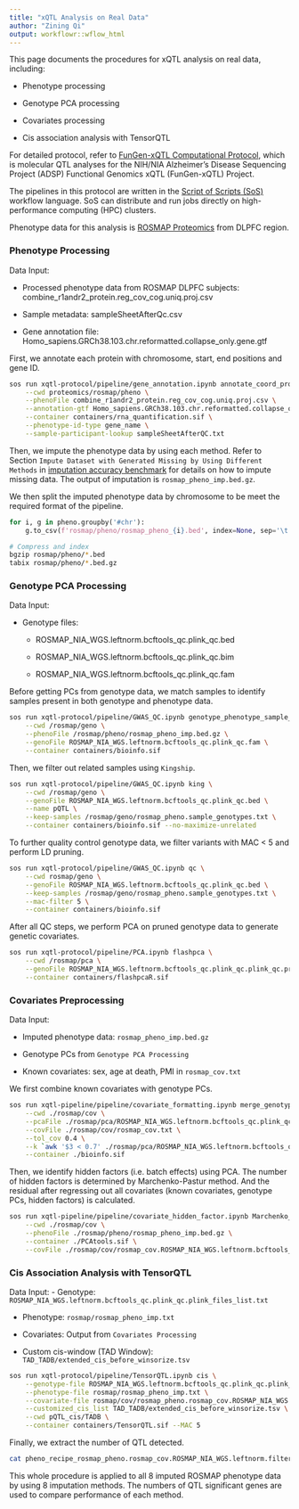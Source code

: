 ```yaml
---
title: "xQTL Analysis on Real Data"
author: "Zining Qi"
output: workflowr::wflow_html
---
```


This page documents the procedures for xQTL analysis on real data, including:

- Phenotype processing

- Genotype PCA processing

- Covariates processing

- Cis association analysis with TensorQTL

For detailed protocol, refer to [FunGen-xQTL Computational Protocol](https://github.com/StatFunGen/xqtl-protocol), which is molecular QTL analyses for the NIH/NIA Alzheimer's Disease Sequencing Project (ADSP) Functional Genomics xQTL (FunGen-xQTL) Project.

The pipelines in this protocol are written in the [Script of Scripts (SoS)](https://vatlab.github.io/sos-docs/) workflow language. SoS can distribute and run jobs directly on high-performance computing (HPC) clusters. 

Phenotype data for this analysis is [ROSMAP Proteomics](https://www.nature.com/articles/s41591-020-0815-6#Abs1) from DLPFC region. 

### Phenotype Processing

Data Input:

- Processed phenotype data from ROSMAP DLPFC subjects: combine_r1andr2_protein.reg_cov_cog.uniq.proj.csv

- Sample metadata: sampleSheetAfterQc.csv

- Gene annotation file: Homo_sapiens.GRCh38.103.chr.reformatted.collapse_only.gene.gtf


First, we annotate each protein with chromosome, start, end positions and gene ID.

```bash
sos run xqtl-protocol/pipeline/gene_annotation.ipynb annotate_coord_protein \
    --cwd proteomics/rosmap/pheno \
    --phenoFile combine_r1andr2_protein.reg_cov_cog.uniq.proj.csv \
    --annotation-gtf Homo_sapiens.GRCh38.103.chr.reformatted.collapse_only.gene.gtf \
    --container containers/rna_quantification.sif \
    --phenotype-id-type gene_name \
    --sample-participant-lookup sampleSheetAfterQC.txt
```

Then, we impute the phenotype data by using each method. Refer to Section `Impute Dataset with Generated Missing by Using Different Methods` in [imputation accuracy benchmark](https://zq2209.github.io/omics-imputation-paper/imputation_accuracy_benchmark.html) for details on how to impute missing data. The output of imputation is `rosmap_pheno_imp.bed.gz`.

We then split the imputed phenotype data by chromosome to be meet the required format of the pipeline. 

```python
for i, g in pheno.groupby('#chr'):
    g.to_csv(f'rosmap/pheno/rosmap_pheno_{i}.bed', index=None, sep='\t')
```


```bash
# Compress and index
bgzip rosmap/pheno/*.bed
tabix rosmap/pheno/*.bed.gz
```  


### Genotype PCA Processing

Data Input:

- Genotype files:

  - ROSMAP_NIA_WGS.leftnorm.bcftools_qc.plink_qc.bed

  - ROSMAP_NIA_WGS.leftnorm.bcftools_qc.plink_qc.bim

  - ROSMAP_NIA_WGS.leftnorm.bcftools_qc.plink_qc.fam
  

Before getting PCs from genotype data, we match samples to identify samples present in both genotype and phenotype data.

```bash
sos run xqtl-protocol/pipeline/GWAS_QC.ipynb genotype_phenotype_sample_overlap \
    --cwd /rosmap/geno \
    --phenoFile /rosmap/pheno/rosmap_pheno_imp.bed.gz \
    --genoFile ROSMAP_NIA_WGS.leftnorm.bcftools_qc.plink_qc.fam \
    --container containers/bioinfo.sif 
```

Then, we filter out related samples using `Kingship`. 

```bash
sos run xqtl-protocol/pipeline/GWAS_QC.ipynb king \
    --cwd /rosmap/geno \
    --genoFile ROSMAP_NIA_WGS.leftnorm.bcftools_qc.plink_qc.bed \
    --name pQTL \
    --keep-samples /rosmap/geno/rosmap_pheno.sample_genotypes.txt \
    --container containers/bioinfo.sif --no-maximize-unrelated
```

To further quality control genotype data, we filter variants with MAC < 5 and perform LD pruning.

```bash
sos run xqtl-protocol/pipeline/GWAS_QC.ipynb qc \
    --cwd rosmap/geno \
    --genoFile ROSMAP_NIA_WGS.leftnorm.bcftools_qc.plink_qc.bed \
    --keep-samples /rosmap/geno/rosmap_pheno.sample_genotypes.txt \
    --mac-filter 5 \
    --container containers/bioinfo.sif
```


After all QC steps, we perform PCA on pruned genotype data to generate genetic covariates.

```bash
sos run xqtl-protocol/pipeline/PCA.ipynb flashpca \
    --cwd /rosmap/pca \
    --genoFile ROSMAP_NIA_WGS.leftnorm.bcftools_qc.plink_qc.plink_qc.prune.bed \
    --container containers/flashpcaR.sif
```

### Covariates Preprocessing

Data Input: 

- Imputed phenotype data: `rosmap_pheno_imp.bed.gz`

- Genotype PCs from `Genotype PCA Processing`

- Known covariates: sex, age at death, PMI in `rosmap_cov.txt`

We first combine known covariates with genotype PCs.

```bash
sos run xqtl-pipeline/pipeline/covariate_formatting.ipynb merge_genotype_pc \
    --cwd ./rosmap/cov \
    --pcaFile ./rosmap/pca/ROSMAP_NIA_WGS.leftnorm.bcftools_qc.plink_qc.plink_qc.prune.pca.rds \
    --covFile ./rosmap/cov/rosmap_cov.txt \
    --tol_cov 0.4 \
    --k `awk '$3 < 0.7' ./rosmap/pca/ROSMAP_NIA_WGS.leftnorm.bcftools_qc.plink_qc.plink_qc.prune.pca.scree.txt | tail -1 | cut -f 1` \
    --container ./bioinfo.sif
```

Then, we identify hidden factors (i.e. batch effects) using PCA. The number of hidden factors is determined by Marchenko-Pastur method. And the residual after regressing out all covariates (known covariates, genotype PCs, hidden factors) is calculated. 

```bash
sos run xqtl-pipeline/pipeline/covariate_hidden_factor.ipynb Marchenko_PC \
    --cwd ./rosmap/cov \
    --phenoFile ./rosmap/pheno/rosmap_pheno_imp.bed.gz \
    --container ./PCAtools.sif \
    --covFile ./rosmap/cov/rosmap_cov.ROSMAP_NIA_WGS.leftnorm.bcftools_qc.plink_qc.plink_qc.prune.pca.gz
```

### Cis Association Analysis with TensorQTL

Data Input: 
- Genotype: `ROSMAP_NIA_WGS.leftnorm.bcftools_qc.plink_qc.plink_files_list.txt`

- Phenotype: `rosmap/rosmap_pheno_imp.txt`

- Covariates: Output from `Covariates Processing`

 - Custom cis-window (TAD Window): `TAD_TADB/extended_cis_before_winsorize.tsv`

```bash
sos run xqtl-protocol/pipeline/TensorQTL.ipynb cis \
    --genotype-file ROSMAP_NIA_WGS.leftnorm.bcftools_qc.plink_qc.plink_files_list.txt \
    --phenotype-file rosmap/rosmap_pheno_imp.txt \
    --covariate-file rosmap/cov/rosmap_pheno.rosmap_cov.ROSMAP_NIA_WGS.leftnorm.bcftools_qc.plink_qc.pQTL.unrelated.filtered.prune.pca.resid.Marchenko_pc.gz \
    --customized_cis_list TAD_TADB/extended_cis_before_winsorize.tsv \
    --cwd pQTL_cis/TADB \
    --container containers/TensorQTL.sif --MAC 5
```

Finally, we extract the number of QTL detected. 


```bash
cat pheno_recipe_rosmap_pheno.rosmap_cov.ROSMAP_NIA_WGS.leftnorm.filtered.pQTL.unrelated.filtered.prune.pca.resid.Marchenko_pc.1.n_sig.txt
```


This whole procedure is applied to all 8 imputed ROSMAP phenotype data by using 8 imputation methods. The numbers of QTL significant genes are used to compare performance of each method. 




